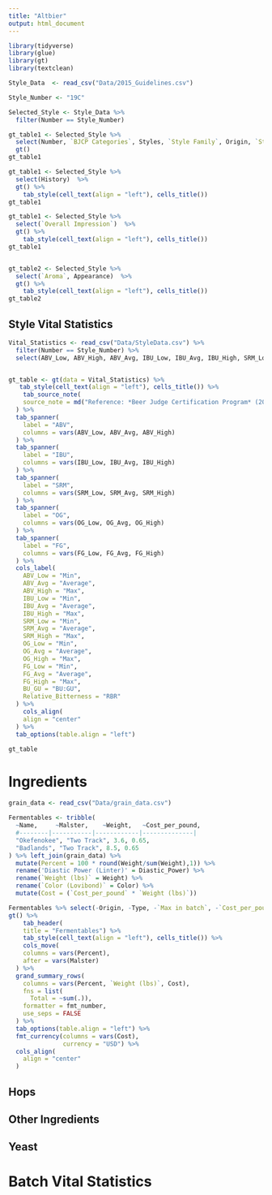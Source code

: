 ```yaml
---
title: "Altbier"
output: html_document
---
```


```r
library(tidyverse)
library(glue)
library(gt)
library(textclean)
```

```r
Style_Data  <- read_csv("Data/2015_Guidelines.csv")

Style_Number <- "19C"

Selected_Style <- Style_Data %>% 
  filter(Number == Style_Number)
```


```r
gt_table1 <- Selected_Style %>% 
  select(Number, `BJCP Categories`, Styles, `Style Family`, Origin, `Style History`, `Commercial Examples`)  %>% 
  gt() 
gt_table1
```



```r
gt_table1 <- Selected_Style %>% 
  select(History)  %>% 
  gt() %>% 
    tab_style(cell_text(align = "left"), cells_title()) 
gt_table1
```


```r
gt_table1 <- Selected_Style %>% 
  select(`Overall Impression`)  %>% 
  gt() %>% 
    tab_style(cell_text(align = "left"), cells_title()) 
gt_table1


gt_table2 <- Selected_Style %>% 
  select(`Aroma`, Appearance)  %>% 
  gt() %>% 
    tab_style(cell_text(align = "left"), cells_title()) 
gt_table2


```

## Style Vital Statistics

```r

Vital_Statistics <- read_csv("Data/StyleData.csv") %>% 
  filter(Number == Style_Number) %>% 
  select(ABV_Low, ABV_High, ABV_Avg, IBU_Low, IBU_Avg, IBU_High, SRM_Low, SRM_Avg, SRM_High, OG_Low, OG_Avg, OG_High, FG_Low, FG_Avg, FG_High, BU_GU, Relative_Bitterness)


gt_table <- gt(data = Vital_Statistics) %>% 
   tab_style(cell_text(align = "left"), cells_title()) %>% 
    tab_source_note(
    source_note = md("Reference: *Beer Judge Certification Program* (2015)")
  ) %>% 
  tab_spanner(
    label = "ABV",
    columns = vars(ABV_Low, ABV_Avg, ABV_High)
  ) %>% 
  tab_spanner(
    label = "IBU",
    columns = vars(IBU_Low, IBU_Avg, IBU_High)
  ) %>% 
  tab_spanner(
    label = "SRM",
    columns = vars(SRM_Low, SRM_Avg, SRM_High)
  ) %>% 
  tab_spanner(
    label = "OG",
    columns = vars(OG_Low, OG_Avg, OG_High)
  ) %>%   
  tab_spanner(
    label = "FG",
    columns = vars(FG_Low, FG_Avg, FG_High)
  ) %>% 
  cols_label(
    ABV_Low = "Min",
    ABV_Avg = "Average",
    ABV_High = "Max",
    IBU_Low = "Min",
    IBU_Avg = "Average",
    IBU_High = "Max",
    SRM_Low = "Min",
    SRM_Avg = "Average",
    SRM_High = "Max",
    OG_Low = "Min",
    OG_Avg = "Average",
    OG_High = "Max",
    FG_Low = "Min",
    FG_Avg = "Average",
    FG_High = "Max",
    BU_GU = "BU:GU",
    Relative_Bitterness = "RBR"
  ) %>% 
    cols_align(
    align = "center"
  ) %>% 
  tab_options(table.align = "left")

gt_table
```

# Ingredients



```r
grain_data <- read_csv("Data/grain_data.csv")

Fermentables <- tribble(
  ~Name,     ~Malster,    ~Weight,   ~Cost_per_pound,
  #--------|-----------|------------|--------------|
  "Okefenokee", "Two Track", 3.6, 0.65,
  "Badlands", "Two Track", 8.5, 0.65
) %>% left_join(grain_data) %>% 
  mutate(Percent = 100 * round(Weight/sum(Weight),1)) %>% 
  rename('Diastic Power (Linter)' = Diastic_Power) %>% 
  rename(`Weight (lbs)` = Weight) %>% 
  rename(`Color (Lovibond)` = Color) %>% 
  mutate(Cost = (`Cost_per_pound` * `Weight (lbs)`))
```



```r
Fermentables %>% select(-Origin, -Type, -`Max in batch`, -`Cost_per_pound`) %>% 
gt() %>% 
    tab_header(
    title = "Fermentables") %>% 
    tab_style(cell_text(align = "left"), cells_title()) %>% 
    cols_move(
    columns = vars(Percent),
    after = vars(Malster)
  ) %>%
  grand_summary_rows(
    columns = vars(Percent, `Weight (lbs)`, Cost),
    fns = list(
      Total = ~sum(.)),
    formatter = fmt_number,
    use_seps = FALSE
  ) %>% 
  tab_options(table.align = "left") %>% 
  fmt_currency(columns = vars(Cost),
               currency = "USD") %>% 
  cols_align(
    align = "center"
  )
```

## Hops

## Other Ingredients

## Yeast

# Batch Vital Statistics
